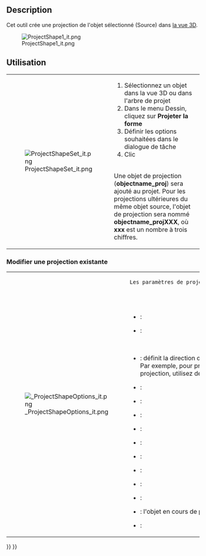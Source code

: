 <languages/>

{{GuiCommand/fr
|Name=Drawing ProjectShape
|Name/fr=Drawing Projection de forme
|Empty=1
|Workbenches=[[Drawing_Workbench/fr|Drawing]]
|MenuLocation=Drawing → Projeter la forme...
}}

==Description==
Cet outil crée une projection de l'objet sélectionné (Source) dans <u>la vue 3D</u>.

[[File:ProjectShape1_it.png]]


<span id="Usage"></span>
== Utilisation ==

{|
| [[File:ProjectShapeSet_it.png]]
| 
# Sélectionnez un objet dans la vue 3D ou dans l'arbre de projet
# Dans le menu Dessin, cliquez sur '''Projeter la forme''' 
# Définir les options souhaitées dans le dialogue de tâche 
# Clic {{KEY|OK}}
<br />
Une objet de projection ('''objectname_proj''') sera ajouté au projet. Pour les projections ultérieures du même objet source, l'objet de projection sera nommé '''objectname_projXXX''', où '''xxx''' est un nombre à trois chiffres.
|}

<span id="Edit_an_existing_projection"></span>
=== Modifier une projection existante ===

{|
| [[File: ProjectShapeOptions_it.png|right]]
|
 Les paramètres de projection peuvent être modifiés dans l'éditeur de Propriété.
<br /> <br /> 
{{KEY | Base}}
* {{PropertyData/fr|Label}}: 
* {{PropertyData/fr|Placement}}:
<br /> 
{{KEY | Projection}} 
* {{PropertyData/fr|Direction}}: définit la direction de la projection. C'est le vecteur normal du plan de projection. Par exemple, pour projeter l'objet sur le plan xy, utiliser (0,0,1). Pour inverser la projection, utilisez des valeurs négatives. 
* {{PropertyData/fr|HCompound}}: 
* {{PropertyData/fr|Ligne Iso  HCompound}}: 
* {{PropertyData/fr|Ligne Iso VCompound}}: 
* {{PropertyData/fr|Sortie ligne HCompound}}: 
* {{PropertyData/fr|Sortie ligne VCompound}}: 
* {{PropertyData/fr|Rg1 Ligne HCompound}}: 
* {{PropertyData/fr|Rg1 Ligne VCompound}}: 
* {{PropertyData/fr|Rg NLigne HCompound}}: 
* {{PropertyData/fr|Rg NLigne VCompound}}: 
* {{PropertyData/fr|Source}}: l'objet en cours de projection 
* {{PropertyData/fr|VCompound}}:
|}


{{Drawing Tools navi{{#translation:}}}}
{{Userdocnavi{{#translation:}}}}
